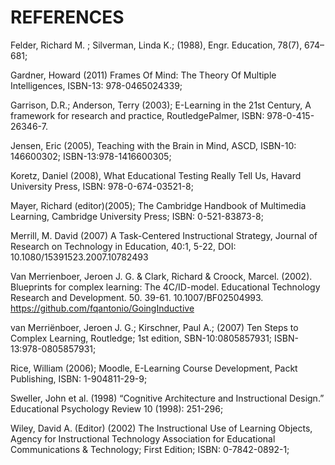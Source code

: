 # REFERENCES

Felder, Richard M. ; Silverman, Linda K.; (1988), Engr. Education, 78(7), 674--681;

Gardner, Howard (2011) Frames Of Mind: The Theory Of Multiple Intelligences, ISBN-13: 978-0465024339;

Garrison, D.R.; Anderson, Terry (2003); E-Learning in the 21st Century, A framework for research and practice, RoutledgePalmer, ISBN: 978-0-415-26346-7.

Jensen, Eric (2005), Teaching with the Brain in Mind, ASCD, ISBN-10: 146600302; ISBN-13:978-1416600305;

Koretz, Daniel (2008), What Educational Testing Really Tell Us, Havard University Press, ISBN: 978-0-674-03521-8;

Mayer, Richard (editor)(2005); The Cambridge Handbook of Multimedia Learning, Cambridge University Press; ISBN: 0-521-83873-8;

Merrill, M. David (2007) A Task-Centered Instructional Strategy, Journal of Research on Technology in Education, 40:1, 5-22, DOI: 10.1080/15391523.2007.10782493

Van Merrienboer, Jeroen J. G. & Clark, Richard & Croock, Marcel. (2002). Blueprints for complex learning: The 4C/ID-model. Educational Technology Research and Development. 50. 39-61. 10.1007/BF02504993. <https://github.com/fqantonio/GoingInductive>

van Merriënboer, Jeroen J. G.; Kirschner, Paul A.; (2007) Ten Steps to Complex Learning, Routledge; 1st edition, SBN-10:0805857931; ISBN-13:978-0805857931;

Rice, William (2006); Moodle, E-Learning Course Development, Packt Publishing, ISBN: 1-904811-29-9;

Sweller, John et al. (1998) "Cognitive Architecture and Instructional Design." Educational Psychology Review 10 (1998): 251-296;

Wiley, David A. (Editor) (2002) The Instructional Use of Learning Objects, Agency for Instructional Technology Association for Educational Communications & Technology; First Edition; ISBN: 0-7842-0892-1;

